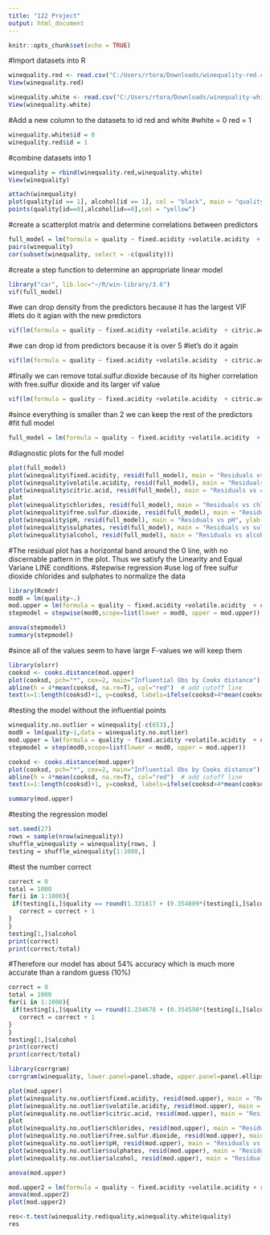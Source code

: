 ---
title: "122 Project"
output: html_document
---

```{r setup, include=FALSE}
knitr::opts_chunk$set(echo = TRUE)
```
#Import datasets into R
```{r}
winequality.red <- read.csv("C:/Users/rtora/Downloads/winequality-red.csv", sep=";")
View(winequality.red)
```

```{r}
winequality.white <- read.csv("C:/Users/rtora/Downloads/winequality-white.csv", sep=";")
View(winequality.white)
```
#Add a new column to the datasets to id red and white
#white = 0  red = 1
```{r}
winequality.white$id = 0
winequality.red$id = 1

```
#combine datasets into 1
```{r}
winequality = rbind(winequality.red,winequality.white)
View(winequality)
```

```{r}
attach(winequality)
plot(quality[id == 1], alcohol[id == 1], col = "black", main = "quality vs alcohol content",ylab="alcohol",xlab="quality")
points(quality[id==0],alcohol[id==0],col = "yellow")
```
#create a scatterplot matrix and determine correlations between predictors
```{r}
full_model = lm(formula = quality ~ fixed.acidity +volatile.acidity  + citric.acid + residual.sugar + chlorides + free.sulfur.dioxide + total.sulfur.dioxide + density + pH + sulphates + alcohol + id)
pairs(winequality)
cor(subset(winequality, select = -c(quality)))
```
#create a step function to determine an appropriate linear model

```{r}
library("car", lib.loc="~/R/win-library/3.6")
vif(full_model)
```
#we can drop density from the predictors because it has the largest VIF
#lets do it agian with the new predictors
```{r}
vif(lm(formula = quality ~ fixed.acidity +volatile.acidity  + citric.acid + residual.sugar + chlorides + free.sulfur.dioxide + total.sulfur.dioxide  + pH + sulphates + alcohol + id))
```
#we can drop id from predictors because it is over 5
#let's do it again
```{r}
vif(lm(formula = quality ~ fixed.acidity +volatile.acidity  + citric.acid + residual.sugar + chlorides + free.sulfur.dioxide + total.sulfur.dioxide  + pH + sulphates + alcohol))
```
#finally we can remove total.sulfur.dioxide because of its higher correlation with free.sulfur dioxide and its larger vif value
```{r}
vif(lm(formula = quality ~ fixed.acidity +volatile.acidity  + citric.acid + residual.sugar + chlorides + free.sulfur.dioxide  + pH + sulphates + alcohol ))
```
#since everything is smaller than 2 we can keep the rest of the predictors
#fit full model
```{r}
full_model = lm(formula = quality ~ fixed.acidity +volatile.acidity  + citric.acid + residual.sugar + chlorides + free.sulfur.dioxide  + pH + sulphates + alcohol )

```
#diagnostic plots for the full model
```{r}
plot(full_model)
plot(winequality$fixed.acidity, resid(full_model), main = "Residuals vs fixed acidity", ylab = "fixed acidity",xlab= "residuals")
plot(winequality$volatile.acidity, resid(full_model), main = "Residuals vs volatile acidity", ylab = "volatile acidity",xlab= "residuals")
plot(winequality$citric.acid, resid(full_model), main = "Residuals vs citric acid", ylab = "citric acid",xlab= "residuals")
plot
plot(winequality$chlorides, resid(full_model), main = "Residuals vs chlorides", ylab = "chlorides",xlab= "residuals")
plot(winequality$free.sulfur.dioxide, resid(full_model), main = "Residuals vs free sulfur dioxide", ylab = "free sulfur dioxide",xlab= "residuals")
plot(winequality$pH, resid(full_model), main = "Residuals vs pH", ylab = "pH",xlab= "residuals")
plot(winequality$sulphates, resid(full_model), main = "Residuals vs sulphates", ylab = "sulphates",xlab= "residuals")
plot(winequality$alcohol, resid(full_model), main = "Residuals vs alcohol", ylab = "alcohol",xlab= "residuals")
```
#The residual plot has a horizontal band around the 0 line, with no discernable pattern in the plot. Thus we satisfy the Linearity and Equal Variane LINE conditions.
#stepwise regression
#use log of free sulfur dioxide chlorides and sulphates to normalize the data

```{r}
library(Rcmdr)
mod0 = lm(quality~.)
mod.upper = lm(formula = quality ~ fixed.acidity +volatile.acidity  + citric.acid + residual.sugar + log(chlorides) + log(free.sulfur.dioxide)  + pH + log(sulphates) + alcohol )
stepmodel = stepwise(mod0,scope=list(lower = mod0, upper = mod.upper))
```
```{r}
anova(stepmodel)
summary(stepmodel)
```

#since all of the values seem to have large F-values we will keep them
```{r}
library(olsrr)
cooksd <- cooks.distance(mod.upper)
plot(cooksd, pch="*", cex=2, main="Influential Obs by Cooks distance")  # plot cook's distance
abline(h = 4*mean(cooksd, na.rm=T), col="red")  # add cutoff line
text(x=1:length(cooksd)+1, y=cooksd, labels=ifelse(cooksd>4*mean(cooksd, na.rm=T),names(cooksd),""), col="red")  # add labels
```
#testing the model without the influential points
```{r}
winequality.no.outlier = winequality[-c(653),]
mod0 = lm(quality~1,data = winequality.no.outlier)
mod.upper = lm(formula = quality ~ fixed.acidity +volatile.acidity  + citric.acid + residual.sugar + log(chlorides) + log(free.sulfur.dioxide)  + pH + log(sulphates) + alcohol , data = winequality.no.outlier)
stepmodel = step(mod0,scope=list(lower = mod0, upper = mod.upper))
```

```{r}
cooksd <- cooks.distance(mod.upper)
plot(cooksd, pch="*", cex=2, main="Influential Obs by Cooks distance")  # plot cook's distance
abline(h = 4*mean(cooksd, na.rm=T), col="red")  # add cutoff line
text(x=1:length(cooksd)+1, y=cooksd, labels=ifelse(cooksd>4*mean(cooksd, na.rm=T),names(cooksd),""), col="red")  # add labels
```

```{r}
summary(mod.upper)
```

#testing the regression model
```{r}
set.seed(27)
rows = sample(nrow(winequality))
shuffle_winequality = winequality[rows, ]
testing = shuffle_winequality[1:1000,]
```
#test the number correct
```{r}
correct = 0
total = 1000
for(i in 1:1000){
 if(testing[i,]$quality == round(1.331817 + (0.354809*(testing[i,]$alcohol)) + (-1.365576*testing[i,]$volatile.acidity) + (log(testing[i,]$sulphates)     *0.382366) + (log(testing[i,]$free.sulfur.dioxide)*0.124498 )+(testing[i,]$residual.sugar * 0.017083 )+(testing[i,]$pH*0.237243)+(testing[i,]$fixed.acidity*0.042343)+(testing[i,]$citric.acid * -0.250106) )){
   correct = correct + 1
}
}
testing[1,]$alcohol
print(correct)
print(correct/total)
```
#Therefore our model has about 54% accuracy which is much more accurate than a random guess (10%)
```{r}
correct = 0
total = 1000
for(i in 1:1000){
 if(testing[i,]$quality == round(1.234678 + (0.354598*(testing[i,]$alcohol)) + (-1.354607*testing[i,]$volatile.acidity) + (log(testing[i,]$sulphates)     *0.388967) + (log(testing[i,]$free.sulfur.dioxide)*0.125422 )+(testing[i,]$residual.sugar * 0.017203 )+(testing[i,]$pH*0.243014)+(testing[i,]$fixed.acidity*0.046388)+(testing[i,]$citric.acid * -0.250998) )){
   correct = correct + 1
}
}
testing[1,]$alcohol
print(correct)
print(correct/total)
```


```{r}
library(corrgram)
corrgram(winequality, lower.panel=panel.shade, upper.panel=panel.ellipse)
```

```{r}
plot(mod.upper)
plot(winequality.no.outlier$fixed.acidity, resid(mod.upper), main = "Residuals vs fixed acidity", ylab = "fixed acidity",xlab= "residuals")
plot(winequality.no.outlier$volatile.acidity, resid(mod.upper), main = "Residuals vs volatile acidity", ylab = "volatile acidity",xlab= "residuals")
plot(winequality.no.outlier$citric.acid, resid(mod.upper), main = "Residuals vs citric acid", ylab = "citric acid",xlab= "residuals")
plot
plot(winequality.no.outlier$chlorides, resid(mod.upper), main = "Residuals vs chlorides", ylab = "chlorides",xlab= "residuals")
plot(winequality.no.outlier$free.sulfur.dioxide, resid(mod.upper), main = "Residuals vs free sulfur dioxide", ylab = "free sulfur dioxide",xlab= "residuals")
plot(winequality.no.outlier$pH, resid(mod.upper), main = "Residuals vs pH", ylab = "pH",xlab= "residuals")
plot(winequality.no.outlier$sulphates, resid(mod.upper), main = "Residuals vs sulphates", ylab = "sulphates",xlab= "residuals")
plot(winequality.no.outlier$alcohol, resid(mod.upper), main = "Residuals vs alcohol", ylab = "alcohol",xlab= "residuals")
```
```{r}
anova(mod.upper)
```
```{r}
mod.upper2 = lm(formula = quality ~ fixed.acidity +volatile.acidity + residual.sugar + log(chlorides) + log(free.sulfur.dioxide)  + pH + log(sulphates) + alcohol , data = winequality.no.outlier)
anova(mod.upper2)
plot(mod.upper2)
```
```{r}
res<-t.test(winequality.red$quality,winequality.white$quality)
res
```

